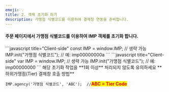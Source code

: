 ```yaml
---
emoji: 💡
title: 2. 객체 초기화 하기
description: 가맹점 식별코드를 이용하여 결제창 연동을 준비합니다.
---
```





#### 주문 페이지에서 가맹점 식별코드를 이용하여 IMP 객체를 초기화 합니다.

<Tabs>
<Tab title="JavaScript">
```javascript title="Client-side"
  const IMP = window.IMP; // 생략 가능
  IMP.init("가맹점 식별코드"); // 예: imp00000000a
```


</Tab>

<Tab title="JavaScript (ES5)">
```javascript title="Client-side"
  var IMP = window.IMP;   // 생략 가능
  IMP.init("가맹점 식별코드"); // 예: imp00000000 
```


</Tab>
</Tabs>

<Hint style="warning">
해당 초기화 작업을 **1회 이상** 처리되지 않도록 유의하세요

</Hint>

<Hint style="info">
**하위가맹점(Tier) 결제창 호출 방법**

`IMP.agency('가맹점 식별코드', 'ABC');  //`<mark style="color:red;">**ABC = Tier Code**</mark>

</Hint>
